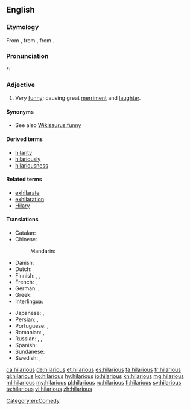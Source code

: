 ==English==

===Etymology===
From {{etyl|la|en}} {{term|hilaris||cheerful|lang=la}}, from {{etyl|grc|en}} {{term|ἱλαρός||cheerful, merry|tr=hilaros|lang=grc|sc=polytonic}}, from {{term|ἵλαος||propitious, gracious, kind|tr=hilaos|lang=grc|sc=polytonic}}.

===Pronunciation===
*: {{rhymes|ɛəriəs}}

===Adjective===
{{en-adj}}

# Very [[funny]]; causing great [[merriment]] and [[laughter]].

====Synonyms====
* See also [[Wikisaurus:funny]]

====Derived terms====
* [[hilarity]]
* [[hilariously]]
* [[hilariousness]]

====Related terms====
* [[exhilarate]]
* [[exhilaration]]
* [[Hilary]]

====Translations====
{{trans-top|very funny; causing great merriment and laughter}}
* Catalan: {{t|ca|hilarant}}
* Chinese:
*: Mandarin: {{t+|cmn|搞笑|tr=gǎoxiào|sc=Hani}}
* Danish: {{t|da|hylende morsom}}
* Dutch: {{t+|nl|hilarisch}}
* Finnish: {{t|fi|riemastuttava}}, {{t|fi|riemukas}}, {{t|fi|ratkiriemukas}}
* French: {{t+|fr|hilarant|m}}, {{t+|fr|hilarante|f}}
* German: {{t|de|zum Totlachen}}, {{t|de|urkomisch}}
* Greek: {{t+|el|ιλαρός|tr=hilaros|m|sc=Grek}}
* Interlingua: {{t|ia|hilare}}
{{trans-mid}}
* Japanese: {{t|ja|ひどくおもしろい|tr=hidoku omoshiroi|sc=Jpan}}, {{t|ja|面白おかしい|tr=おもしろおかしい, omoshirookashii|sc=Jpan}}
* Persian: {{t+|fa|خنده دار}}, {{t+|fa|مضحک}}
* Portuguese: {{t+|pt|hilário|m}}, {{t|pt|hilária|f}}
* Romanian: {{t+|ro|ilar|m|n}}, {{t+|ro|ilariant|m|n}}
* Russian: {{t+|ru|уморительный|tr=umorítelʹnyj}}, {{t+|ru|смешной|tr=smešnój}}, {{t+|ru|потешный|tr=potéšnyj|sc=Cyrl}}
* Spanish: {{t|es|hilarante}}
* Sundanese: {{t|su|pikaseurieun}}
* Swedish: {{t|sv|skrattretande}}, {{t|sv|obetalbar}}
{{trans-bottom}}

[[Category:en:Comedy]]

[[ca:hilarious]]
[[de:hilarious]]
[[et:hilarious]]
[[es:hilarious]]
[[fa:hilarious]]
[[fr:hilarious]]
[[gl:hilarious]]
[[ko:hilarious]]
[[hy:hilarious]]
[[io:hilarious]]
[[kn:hilarious]]
[[mg:hilarious]]
[[ml:hilarious]]
[[my:hilarious]]
[[pl:hilarious]]
[[ru:hilarious]]
[[fi:hilarious]]
[[sv:hilarious]]
[[ta:hilarious]]
[[vi:hilarious]]
[[zh:hilarious]]